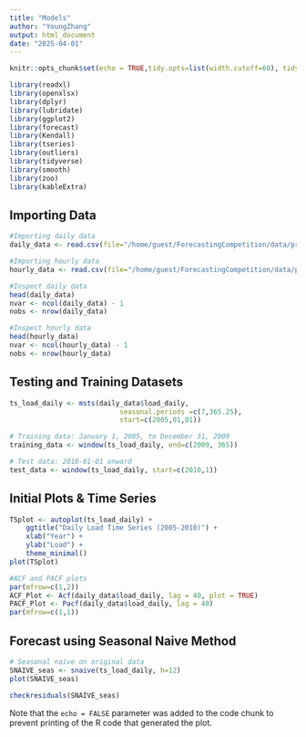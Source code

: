 ```yaml
---
title: "Models"
author: "YoungZhang"
output: html_document
date: "2025-04-01"
---
```


```r
knitr::opts_chunk$set(echo = TRUE,tidy.opts=list(width.cutoff=60), tidy=TRUE) 
```

```r
library(readxl)
library(openxlsx)
library(dplyr)
library(lubridate)
library(ggplot2)
library(forecast)  
library(Kendall)
library(tseries)
library(outliers)
library(tidyverse)
library(smooth)
library(zoo)
library(kableExtra)
```

## Importing Data

```r

#Importing daily data
daily_data <- read.csv(file="/home/guest/ForecastingCompetition/data/processed/processed_daily_data.csv", header=TRUE)

#Importing hourly data
hourly_data <- read.csv(file="/home/guest/ForecastingCompetition/data/processed/processed_hourly_data.csv", header=TRUE)

#Inspect daily data
head(daily_data)
nvar <- ncol(daily_data) - 1
nobs <- nrow(daily_data)

#Inspect hourly data
head(hourly_data)
nvar <- ncol(hourly_data) - 1
nobs <- nrow(hourly_data)

```
## Testing and Training Datasets
```r

ts_load_daily <- msts(daily_data$load_daily, 
                           seasonal.periods =c(7,365.25),
                           start=c(2005,01,01))

# Training data: January 1, 2005, to December 31, 2009
training_data <- window(ts_load_daily, end=c(2009, 365))

# Test data: 2010-01-01 onward
test_data <- window(ts_load_daily, start=c(2010,1))

```


## Initial Plots & Time Series
```r

TSplot <- autoplot(ts_load_daily) +
    ggtitle("Daily Load Time Series (2005-2010)") +
    xlab("Year") + 
    ylab("Load") +
    theme_minimal()
plot(TSplot)

#ACF and PACF plots
par(mfrow=c(1,2))
ACF_Plot <- Acf(daily_data$load_daily, lag = 40, plot = TRUE)
PACF_Plot <- Pacf(daily_data$load_daily, lag = 40)
par(mfrow=c(1,1))

```

## Forecast using Seasonal Naive Method
```r

# Seasonal naive on original data
SNAIVE_seas <- snaive(ts_load_daily, h=12)
plot(SNAIVE_seas)

checkresiduals(SNAIVE_seas)

```


Note that the `echo = FALSE` parameter was added to the code chunk to prevent printing of the R code that generated the plot.
